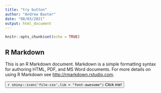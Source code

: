 ```yaml
---
title: "try button"
author: "Andrew Baxter"
date: "08/03/2021"
output: html_document
---
```


```r
knitr::opts_chunk$set(echo = TRUE)
```

## R Markdown

This is an R Markdown document. Markdown is a simple formatting syntax for authoring HTML, PDF, and MS Word documents. For more details on using R Markdown see <http://rmarkdown.rstudio.com>.

<button class = "btn btn-primary" name="button" onclick="https://phd.andybaxter.me">`r shiny::icon('file-csv',lib = "font-awesome")` Click me!</button>

